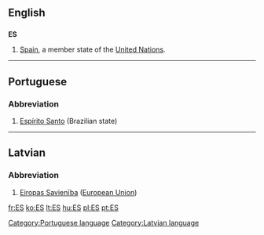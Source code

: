 ==English==
==={{abbreviation}}===
'''ES'''
#[[Spain]], a member state of the [[United Nations]].
----
==Portuguese==
===Abbreviation===
#[[Espírito Santo]] (Brazilian state)

[[Category:Portuguese language]]

----

==Latvian==
===Abbreviation===
#[[Eiropas Savienība]] ([[European Union]])

[[Category:Latvian language]]

[[fr:ES]]
[[ko:ES]]
[[lt:ES]]
[[hu:ES]]
[[pl:ES]]
[[pt:ES]]